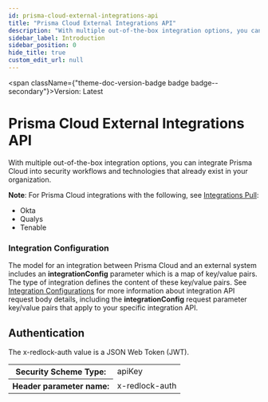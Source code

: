 ```yaml
---
id: prisma-cloud-external-integrations-api
title: "Prisma Cloud External Integrations API"
description: "With multiple out-of-the-box integration options, you can integrate Prisma Cloud into security"
sidebar_label: Introduction
sidebar_position: 0
hide_title: true
custom_edit_url: null
---
```



<span className={"theme-doc-version-badge badge badge--secondary"}>Version: Latest</span>

<h1 className={"openapi__heading"}>Prisma Cloud External Integrations API</h1>



With multiple out-of-the-box integration options, you can integrate Prisma Cloud into security 
workflows and technologies that already exist in your organization.

**Note**: For Prisma Cloud integrations with the following, see [Integrations Pull](/prisma-cloud/api/cspm/integrations-pull):

* Okta
* Qualys
* Tenable

### Integration Configuration

The model for an integration between Prisma Cloud and an external system includes
an **integrationConfig** parameter which is a map of key/value pairs. The
type of integration defines the content of these key/value pairs. See
[Integration Configurations](/prisma-cloud/api/cspm/api-integration-config) for more information about
integration API request body details, including the **integrationConfig**
request parameter key/value pairs that apply to your specific integration API.


<div style={{"marginBottom":"2rem"}}><h2 id={"authentication"} style={{"marginBottom":"1rem"}}>Authentication</h2><SchemaTabs className={"openapi-tabs__security-schemes"}><TabItem label={"API Key: x-redlock-auth"} value={"x-redlock-auth"}>

The x-redlock-auth value is a JSON Web Token (JWT).

<div><table><tbody><tr><th>Security Scheme Type:</th><td>apiKey</td></tr><tr><th>Header parameter name:</th><td>x-redlock-auth</td></tr></tbody></table></div></TabItem></SchemaTabs></div>
      